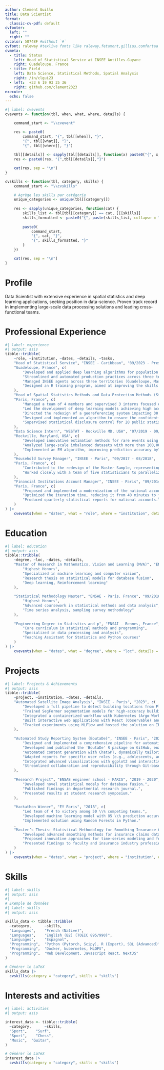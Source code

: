 ```yaml
---
author: Clement Guillo
title: Data Scientist
format:
  classic-cv-pdf: default
cvfooter:
  left: ""
  right: ""
cvcolor: 58748F #without `#`
cvfont: raleway #texlive fonts like raleway,fetamont,gillius,comfortaa
cvmeta:
  - title: Status
    left: Head of Statistical Service at INSEE Antilles-Guyane
    right: Guadeloupe, France
  - title: Field
    left: Data Science, Statistical Methods, Spatial Analysis 
    right: /in/clgui23
  - left:  +33 6 19 93 25 36
    right: github.com/clement2323  
execute:
  echo: false
---
```


```r

#| label: cvevents
cvevents <- function(tbl, when, what, where, details) {

    command_start <- "\\cvevent"

    res <- paste0(
        command_start, "{", tbl[[when]], "}", 
        "{", tbl[[what]], "}",
        "{", tbl[[where]], "}")
    
    tbl[[details]] <- sapply(tbl[[details]], function(x) paste0("{", x, "}", collapse = ","))
    res <- paste0(res, "{",tbl[[details]],"}")

    cat(res, sep = "\n")
}

cvskills <- function(tbl, category, skills) {
    command_start <- "\\cvskills"

    # Agrège les skills par catégorie
    unique_categories <- unique(tbl[[category]])
    
    res <- sapply(unique_categories, function(cat) {
        skills_list <- tbl[tbl[[category]] == cat, ][[skills]]
        skills_formatted <- paste0("{", paste(skills_list, collapse = "},{"), "}")
        
        paste0(
            command_start,
            "{", cat, "}",
            "{", skills_formatted, "}"
        )
    })

    cat(res, sep = "\n")
}
```



# Profile

Data Scientist with extensive experience in spatial statistics and deep learning applications, seeking position in data-science. Proven track record in implementing large-scale data processing solutions and leading cross-functional teams.

# Professional Experience

```r
#| label: experience
#| output: asis
tibble::tribble(
    ~role, ~institution, ~dates, ~details, ~tasks,
    "Head of Statistical Service", "INSEE - Caribbean", "09/2023 - Present",
    "Guadeloupe, France", c(
        "Developed and applied deep learning algorithms for population census by processing thousands of satellite images of overseas territories (including Réunion and Mayotte). Delivered a trained segmentation model based on these images and deployed the results through an application to support population census (RP) estimates.",
        "Streamlined and automated production practices across three territories (Guadeloupe, Martinique, Guyane), coordinating efforts across diverse teams.",
        "Managed INSEE agents across three territories (Guadeloupe, Martinique, Guyane), overseeing the coordination and execution of on-the-ground survey operations."
        "Designed an R training program, aimed at improving the skills of 20 Caribbean area agents."
    ),
    "Head of Spatial Statistics Methods and Data Protection Methods (Statistical Disclosure Control).", "INSEE - Paris", "09/2019 - 08/2023",
    "Paris, France", c(
        "Managed a team of 4 members and supervised 3 interns focused on satellite image analysis.",
        "Led the development of deep learning models achieving high accuracy in satellite image segmentation for land cover detection.",
        "Directed the redesign of a georeferencing system impacting 30 million address records.",
        "Designed and implemented an algorithm to ensure the confidentiality of gridded data across the entirety of France, addressing differentiation attacks and enabling large-scale data dissemination.",
        "Supervised statistical disclosure control for 20 public statistics surveys conducted annually by INSEE.",
    ),
    "Data Science Intern", "WESTAT - Rockville MD, USA", "07/2019 - 09/2019",
    "Rockville, Maryland, USA", c(
        "Developed innovative estimation methods for rare events using Zero-Inflated Poisson Models.",
        "Analyzed large-scale imbalanced datasets with more than 100,000 observations.",
        "Implemented an EM algorithm, improving prediction accuracy by"
    ),
    "Household Survey Manager", "INSEE - Paris", "09/2017 - 08/2018",
    "Paris, France", c(
        "Contributed to the redesign of the Master Sample, representing the nationwide household sampling framework for INSEE surveys. Conducted large-scale sampling", "Simulations for the entirety of France using advanced sampling methods. The proposed solution, now deployed at INSEE, directly impacts the work of nearly 700 field interviewers.", 
        "Worked closely with a team of five statisticians to parallelize processing workflows and analyze results, including variance estimation"
    ),
    "Financial Institutions Account Manager", "INSEE - Paris", "09/2014 - 08/2017",
    "Paris, France", c(
        "Proposed and implemented a modernization of the national accounts construction process for financial institutions, which operates iteratively.",
        "Optimized the iteration time, reducing it from 40 minutes to just 2 minutes per cycle, significantly improving efficiency."
        "Produced quarterly statistical reports for national accounts."
    )
) |>
    cvevents(when = "dates", what = "role", where = "institution", details = "tasks")

```

# Education

```r
#| label: education
#| output: asis
tibble::tribble(
    ~degree, ~loc, ~dates, ~details,
    "Master of Research in Mathematics, Vision and Learning (MVA)", "ENS - Paris, France", "09/2019 - 08/2020", c(
        "Highest Honors",
        "Specialized in machine learning and computer vision",
        "Research thesis on statistical models for database fusion",
        "Deep learning, Reinforcement learning"
    ),
    
    "Statistical Methodology Master", "ENSAE - Paris, France", "09/2018 - 08/2020", c(
        "Highest Honors",
        "Advanced coursework in statistical methods and data analysis",
        "Time series analysis, sampling survey methodology"
    ),
    
    "Engineering Degree in Statistics and p", "ENSAI - Rennes, France", "09/2011 - 08/2013", c(
        "Core curriculum in statistical methods and programming",
        "Specialized in data processing and analysis",
        "Teaching Assistant for Statistics and Python courses"
    )
) |>
    cvevents(when = "dates", what = "degree", where = "loc", details = "details")
```

# Projects

```r
#| label: Projects & Achievements
#| output: asis
tibble::tribble(
    ~project, ~institution, ~dates, ~details,
    "Automated Satellite Image Analysis", "INSEE - Paris", "2023", c(
        "Developed a full pipeline to detect building locations from Pleiades satellite images.",
        "Trained SegFormer segmentation models for high-accuracy building detection.",
        "Integrated a containerized workflow with Kubernetes (Argo Workflows and ArgoCD).",
        "Built interactive web applications with React (Observable) and GeoServer for result visualization.",
        "Tracked experiments using MLFlow and hosted the solution on INSEE's Kubernetes cluster."
    ),
    
    "Automated Study Reporting System (BoutaDe)", "INSEE - Paris", "2021 - 2023", c(
        "Designed and implemented a comprehensive pipeline for automating study report production using R.",
        "Developed and published the 'BoutaDe' R package on GitHub, enabling rapid, reproducible reporting workflows.",
        "Automated content generation with ChatGPT, dynamically tailoring text to outputs, metadata, and target audiences.",
        "Adapted reports for specific user roles (e.g., adolescents, adults, humorous tones) using metadata-driven customization.",
        "Integrated advanced visualizations with ggplot2 and interactive dashboards using Shiny.",
        "Streamlined collaboration and reproducibility through Git-based version control and Kubernetes-based deployments."
    ),
    
    "Research Project", "ENSAE engineer school - PARIS", "2019 - 2020", c(
        "Developed novel statistical models for database fusion.",
        "Published findings in departmental research journal.",
        "Presented results at student research symposium."
    ),
    
    "Hackathon Winner", "EY Paris", "2018", c(
        "Led team of 4 to victory among 50 \\% competing teams.",
        "Developed machine learning model with 85 \\% prediction accuracy.",
        "Implemented solution using Random Forests in Python."
    ,
    "Master’s Thesis: Statistical Methodology for Smoothing Insurance Claims", "ENSAI engineer school - PARIS", "2020", c(
        "Developed advanced smoothing methods for insurance claims data using Kalman Filters.",
        "Proposed innovative approaches for time-series modeling and forecasting of indemnities.",
        "Presented findings to faculty and insurance industry professionals."
    )
) |>
    cvevents(when = "dates", what = "project", where = "institution", details = "details")

```

# Skills
```r
#| label: skills
#| output: asis
#| 
# Exemple de données
#| label: skills
#| output: asis

skills_data <- tibble::tribble(
  ~category,      ~skills,
  "Languages",    "French (Native)",
  "Languages",    "English (B2) (TOEIC 895/990)",
  "Languages",    "Espagnol",
  "Programming",  "Python (Pytorch, Scipy), R (Expert), SQL (Advanced)",
  "Programming",  "Docker, kubernetes, MLOPS",
  "Programming",  "Web Development, Javascript React, NextJS"
)

# Générer le LaTeX
skills_data |>
  cvskills(category = "category", skills = "skills")

```


# Interests and activities
```r
#| label: activities
#| output: asis

interest_data <- tibble::tribble(
  ~category,      ~skills,
  "Sport",    "Surf",
  "Sport",    "Chess",
  "Music",  "Guitar",
)

# Générer le LaTeX
interest_data |>
  cvskills(category = "category", skills = "skills")

```
